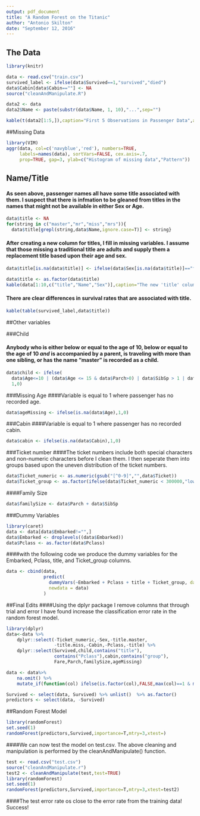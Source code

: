```yaml
---
output: pdf_document
title: "A Random Forest on the Titanic"
author: "Antonio Skilton"
date: "September 12, 2016"
---
```


## The Data
```r
library(knitr)
```
```r
data <- read.csv("train.csv")
survived_label <- ifelse(data$Survived==1,"survived","died")
data$Cabin[data$Cabin==""] <- NA
source("cleanAndManipulate.R")
```
```r
data2 <- data
data2$Name <- paste(substr(data$Name, 1, 10),"...",sep="")
```

```r
kable(t(data2[1:5,]),caption="First 5 Observations in Passenger Data",align='c')
```

\newpage

##Missing Data
```r
library(VIM)
aggr(data, col=c('navyblue','red'), numbers=TRUE,
     labels=names(data), sortVars=FALSE, cex.axis=.7,
     prop=TRUE, gap=3, ylab=c("Histogram of missing data","Pattern"))
```

\newpage

## Name/Title
#### As seen above, passenger names all have some title associated with them. I suspect that there is infmation to be gleaned from titles in the names that might not be available in either Sex or Age.
```r
data$title <- NA
for(string in c("master","mr","miss","mrs")){ 
  data$title[grepl(string,data$Name,ignore.case=T)] <- string}
```

#### After creating a new column for titles, I fill in missing variables. I assume that those missing a traditional title are adults and supply them a replacement title based upon their age and sex.
```r
data$title[is.na(data$title)] <- ifelse(data$Sex[is.na(data$title)]=="female","mrs","mr")
```

```r
data$title <- as.factor(data$title)
kable(data[1:10,c("title","Name","Sex")],caption="The new 'title' column, made from 'Name' and 'Sex'")
```

#### There are clear differences in survival rates that are associated with title. 

```r
kable(table(survived_label,data$title))
```

\newpage 

##Other variables

###Child

#### Anybody who is either below or equal to the age of 10, below or equal to the age of 10 *and* is accompanied by a parent, is traveling with more than one sibling, or has the name "master" is recorded as a child.
```r
data$child <- ifelse(
  data$Age<=10 | (data$Age <= 15 & data$Parch>0) | data$SibSp > 1 | data$title=="master",
  1,0)
```

###Missing Age
####Variable is equal to 1 where passenger has no recorded age.
```r
data$ageMissing <- ifelse(is.na(data$Age),1,0)
```

###Cabin
####Variable is equal to 1 where passenger has no recorded cabin.
```r
data$cabin <- ifelse(is.na(data$Cabin),1,0)
```

###Ticket number
####The ticket numbers include both special characters and non-numeric characters before I clean them. I then seperate them into groups based upon the uneven distribution of the ticket numbers.
```r
data$Ticket_numeric <- as.numeric(gsub("[^0-9]","",data$Ticket))
data$Ticket_group <- as.factor(ifelse(data$Ticket_numeric < 300000,"lowTicketNumber","highTicketNumber"))
```

####Family Size
```r
data$familySize <- data$Parch + data$SibSp
```


###Dummy Variables
```r
library(caret)
data <- data[data$Embarked!="",]
data$Embarked <- droplevels((data$Embarked))
data$Pclass <- as.factor(data$Pclass)
```

####with the following code we produce the dummy variables for the Embarked, Pclass, title, and Ticket_group columns.
```r
data <- cbind(data,
              predict(
                dummyVars(~Embarked + Pclass + title + Ticket_group, data = data),
                newdata = data)
              )
```

\newpage

##Final Edits
####Using the dplyr package I remove columns that through trial and error I have found increase the classification error rate in the random forest model.
```r
library(dplyr)
data<-data %>%
    dplyr::select(-Ticket_numeric,-Sex,-title.master,
                  -title.miss,-Cabin,-Pclass,-title) %>%
    dplyr::select(Survived,child,contains("title"),
                  contains("Pclass"),cabin,contains("group"),
                  Fare,Parch,familySize,ageMissing) 
```

```r
data <- data%>%
    na.omit() %>%
    mutate_if(function(col) ifelse(is.factor(col),FALSE,max(col)==1 & min(col)==0),as.factor)
```

```r
Survived <- select(data, Survived) %>% unlist()  %>% as.factor()
predictors <- select(data, -Survived)
```

\newpage

##Random Forest Model
```r
library(randomForest)
set.seed(1)
randomForest(predictors,Survived,importance=T,mtry=3,xtest=)
```

####We can now test the model on test.csv. The above cleaning and manipulation is performed by the cleanAndManipulate() function.
```r
test <- read.csv("test.csv")
source("cleanAndManipulate.r")
test2 <- cleanAndManipulate(test,test=TRUE)
library(randomForest)
set.seed(1)
randomForest(predictors,Survived,importance=T,mtry=3,xtest=test2)
```

####The test error rate os close to the error rate from the training data! Success!
